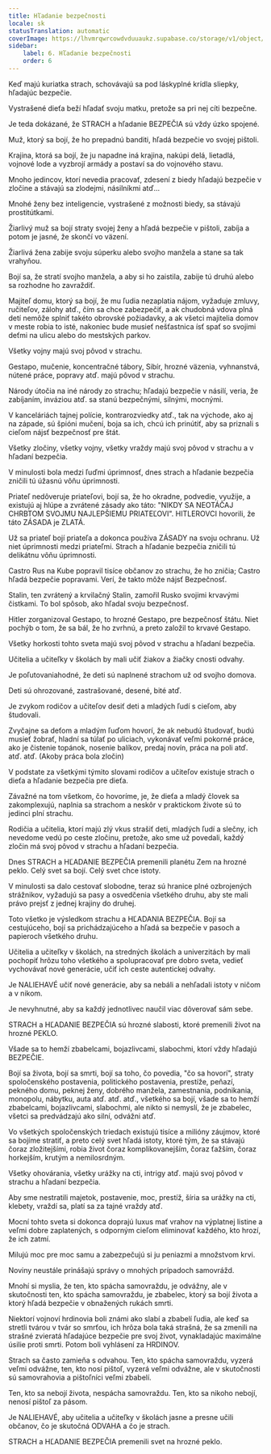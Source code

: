 ```yaml
---
title: Hľadanie bezpečnosti
locale: sk
statusTranslation: automatic
coverImage: https://lhvmrqwrcowdvduuaukz.supabase.co/storage/v1/object/public/strapi-uploads/small_cover-educacion-fundamental.webp-2d51a7828a2b1309555be27f7e2a61a0.webp
sidebar:
    label: 6. Hľadanie bezpečnosti
    order: 6
---
```

Keď majú kuriatka strach, schovávajú sa pod láskyplné krídla sliepky, hľadajúc bezpečie.

Vystrašené dieťa beží hľadať svoju matku, pretože sa pri nej cíti bezpečne.

Je teda dokázané, že STRACH a hľadanie BEZPEČIA sú vždy úzko spojené.

Muž, ktorý sa bojí, že ho prepadnú banditi, hľadá bezpečie vo svojej pištoli.

Krajina, ktorá sa bojí, že ju napadne iná krajina, nakúpi delá, lietadlá, vojnové lode a vyzbrojí armády a postaví sa do vojnového stavu.

Mnoho jedincov, ktorí nevedia pracovať, zdesení z biedy hľadajú bezpečie v zločine a stávajú sa zlodejmi, násilníkmi atď...

Mnohé ženy bez inteligencie, vystrašené z možnosti biedy, sa stávajú prostitútkami.

Žiarlivý muž sa bojí straty svojej ženy a hľadá bezpečie v pištoli, zabíja a potom je jasné, že skončí vo väzení.

Žiarlivá žena zabije svoju súperku alebo svojho manžela a stane sa tak vrahyňou.

Bojí sa, že stratí svojho manžela, a aby si ho zaistila, zabije tú druhú alebo sa rozhodne ho zavraždiť.

Majiteľ domu, ktorý sa bojí, že mu ľudia nezaplatia nájom, vyžaduje zmluvy, ručiteľov, zálohy atď., čím sa chce zabezpečiť, a ak chudobná vdova plná detí nemôže splniť takéto obrovské požiadavky, a ak všetci majitelia domov v meste robia to isté, nakoniec bude musieť nešťastnica ísť spať so svojimi deťmi na ulicu alebo do mestských parkov.

Všetky vojny majú svoj pôvod v strachu.

Gestapo, mučenie, koncentračné tábory, Sibír, hrozné väzenia, vyhnanstvá, nútené práce, popravy atď. majú pôvod v strachu.

Národy útočia na iné národy zo strachu; hľadajú bezpečie v násilí, veria, že zabíjaním, inváziou atď. sa stanú bezpečnými, silnými, mocnými.

V kanceláriách tajnej polície, kontrarozviedky atď., tak na východe, ako aj na západe, sú špióni mučení, boja sa ich, chcú ich prinútiť, aby sa priznali s cieľom nájsť bezpečnosť pre štát.

Všetky zločiny, všetky vojny, všetky vraždy majú svoj pôvod v strachu a v hľadaní bezpečia.

V minulosti bola medzi ľuďmi úprimnosť, dnes strach a hľadanie bezpečia zničili tú úžasnú vôňu úprimnosti.

Priateľ nedôveruje priateľovi, bojí sa, že ho okradne, podvedie, využije, a existujú aj hlúpe a zvrátené zásady ako táto: "NIKDY SA NEOTÁČAJ CHRBTOM SVOJMU NAJLEPŠIEMU PRIATEĽOVI". HITLEROVCI hovorili, že táto ZÁSADA je ZLATÁ.

Už sa priateľ bojí priateľa a dokonca používa ZÁSADY na svoju ochranu. Už niet úprimnosti medzi priateľmi. Strach a hľadanie bezpečia zničili tú delikátnu vôňu úprimnosti.

Castro Rus na Kube popravil tisíce občanov zo strachu, že ho zničia; Castro hľadá bezpečie popravami. Verí, že takto môže nájsť Bezpečnosť.

Stalin, ten zvrátený a krvilačný Stalin, zamořil Rusko svojimi krvavými čistkami. To bol spôsob, ako hľadal svoju bezpečnosť.

Hitler zorganizoval Gestapo, to hrozné Gestapo, pre bezpečnosť štátu. Niet pochýb o tom, že sa bál, že ho zvrhnú, a preto založil to krvavé Gestapo.

Všetky horkosti tohto sveta majú svoj pôvod v strachu a hľadaní bezpečia.

Učitelia a učiteľky v školách by mali učiť žiakov a žiačky cnosti odvahy.

Je poľutovaniahodné, že deti sú naplnené strachom už od svojho domova.

Deti sú ohrozované, zastrašované, desené, bité atď.

Je zvykom rodičov a učiteľov desiť deti a mladých ľudí s cieľom, aby študovali.

Zvyčajne sa deťom a mladým ľuďom hovorí, že ak nebudú študovať, budú musieť žobrať, hladní sa túlať po uliciach, vykonávať veľmi pokorné práce, ako je čistenie topánok, nosenie balíkov, predaj novín, práca na poli atď. atď. atď. (Akoby práca bola zločin)

V podstate za všetkými týmito slovami rodičov a učiteľov existuje strach o dieťa a hľadanie bezpečia pre dieťa.

Závažné na tom všetkom, čo hovoríme, je, že dieťa a mladý človek sa zakomplexujú, naplnia sa strachom a neskôr v praktickom živote sú to jedinci plní strachu.

Rodičia a učitelia, ktorí majú zlý vkus strašiť deti, mladých ľudí a slečny, ich nevedome vedú po ceste zločinu, pretože, ako sme už povedali, každý zločin má svoj pôvod v strachu a hľadaní bezpečia.

Dnes STRACH a HĽADANIE BEZPEČIA premenili planétu Zem na hrozné peklo. Celý svet sa bojí. Celý svet chce istoty.

V minulosti sa dalo cestovať slobodne, teraz sú hranice plné ozbrojených strážnikov, vyžadujú sa pasy a osvedčenia všetkého druhu, aby ste mali právo prejsť z jednej krajiny do druhej.

Toto všetko je výsledkom strachu a HĽADANIA BEZPEČIA. Bojí sa cestujúceho, bojí sa prichádzajúceho a hľadá sa bezpečie v pasoch a papieroch všetkého druhu.

Učitelia a učiteľky v školách, na stredných školách a univerzitách by mali pochopiť hrôzu toho všetkého a spolupracovať pre dobro sveta, vedieť vychovávať nové generácie, učiť ich ceste autentickej odvahy.

Je NALIEHAVÉ učiť nové generácie, aby sa nebáli a nehľadali istoty v ničom a v nikom.

Je nevyhnutné, aby sa každý jednotlivec naučil viac dôverovať sám sebe.

STRACH a HĽADANIE BEZPEČIA sú hrozné slabosti, ktoré premenili život na hrozné PEKLO.

Všade sa to hemží zbabelcami, bojazlivcami, slabochmi, ktorí vždy hľadajú BEZPEČIE.

Bojí sa života, bojí sa smrti, bojí sa toho, čo povedia, "čo sa hovorí", straty spoločenského postavenia, politického postavenia, prestíže, peňazí, pekného domu, peknej ženy, dobrého manžela, zamestnania, podnikania, monopolu, nábytku, auta atď. atď. atď., všetkého sa bojí, všade sa to hemží zbabelcami, bojazlivcami, slabochmi, ale nikto si nemyslí, že je zbabelec, všetci sa predvádzajú ako silní, odvážni atď.

Vo všetkých spoločenských triedach existujú tisíce a milióny záujmov, ktoré sa bojíme stratiť, a preto celý svet hľadá istoty, ktoré tým, že sa stávajú čoraz zložitejšími, robia život čoraz komplikovanejším, čoraz ťažším, čoraz horkejším, krutým a nemilosrdným.

Všetky ohovárania, všetky urážky na cti, intrigy atď. majú svoj pôvod v strachu a hľadaní bezpečia.

Aby sme nestratili majetok, postavenie, moc, prestíž, šíria sa urážky na cti, klebety, vraždí sa, platí sa za tajné vraždy atď.

Mocní tohto sveta si dokonca doprajú luxus mať vrahov na výplatnej listine a veľmi dobre zaplatených, s odporným cieľom eliminovať každého, kto hrozí, že ich zatmí.

Milujú moc pre moc samu a zabezpečujú si ju peniazmi a množstvom krvi.

Noviny neustále prinášajú správy o mnohých prípadoch samovrážd.

Mnohí si myslia, že ten, kto spácha samovraždu, je odvážny, ale v skutočnosti ten, kto spácha samovraždu, je zbabelec, ktorý sa bojí života a ktorý hľadá bezpečie v obnažených rukách smrti.

Niektorí vojnoví hrdinovia boli známi ako slabí a zbabelí ľudia, ale keď sa stretli tvárou v tvár so smrťou, ich hrôza bola taká strašná, že sa zmenili na strašné zvieratá hľadajúce bezpečie pre svoj život, vynakladajúc maximálne úsilie proti smrti. Potom boli vyhlásení za HRDINOV.

Strach sa často zamieňa s odvahou. Ten, kto spácha samovraždu, vyzerá veľmi odvážne, ten, kto nosí pištoľ, vyzerá veľmi odvážne, ale v skutočnosti sú samovrahovia a pištoľníci veľmi zbabelí.

Ten, kto sa nebojí života, nespácha samovraždu. Ten, kto sa nikoho nebojí, nenosí pištoľ za pásom.

Je NALIEHAVÉ, aby učitelia a učiteľky v školách jasne a presne učili občanov, čo je skutočná ODVAHA a čo je strach.

STRACH a HĽADANIE BEZPEČIA premenili svet na hrozné peklo.

